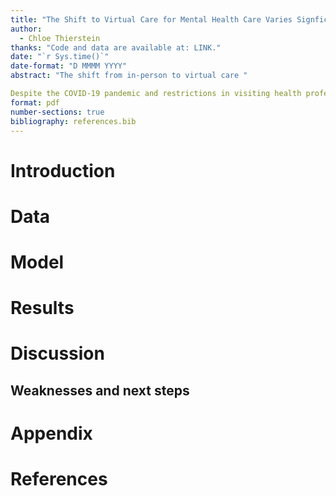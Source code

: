 ```yaml
---
title: "The Shift to Virtual Care for Mental Health Care Varies Signficantly Between Provinces Despite Pandemic Conditions"
author: 
  - Chloe Thierstein
thanks: "Code and data are available at: LINK."
date: "`r Sys.time()`"
date-format: "D MMMM YYYY"
abstract: "The shift from in-person to virtual care "

Despite the COVID-19 pandemic and restrictions in visiting health professionals in person, "
format: pdf
number-sections: true
bibliography: references.bib
---
```


# Introduction

# Data {#sec-data}

# Model

# Results

# Discussion

## Weaknesses and next steps

\newpage

\appendix

# Appendix {-}

\newpage

# References


